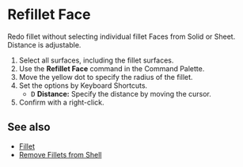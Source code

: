 
# Refillet Face

<Reference shortcut="" command="Refillet Face" button="" />

Redo fillet without selecting individual fillet Faces from Solid or Sheet. Distance is adjustable.

1. Select all surfaces, including the fillet surfaces.
2. Use the **Refillet Face** command in the Command Palette.
3. Move the yellow dot to specify the radius of the fillet.
4. Set the options by Keyboard Shortcuts.
    - <kbd>D</kbd> **Distance:** Specify the distance by moving the cursor.
5. Confirm with a right-click.

<VideoPlayer fileName="refillet-face"/>

## See also
- [Fillet](./fillet)
- [Remove Fillets from Shell](./remove-fillets-from-shell)